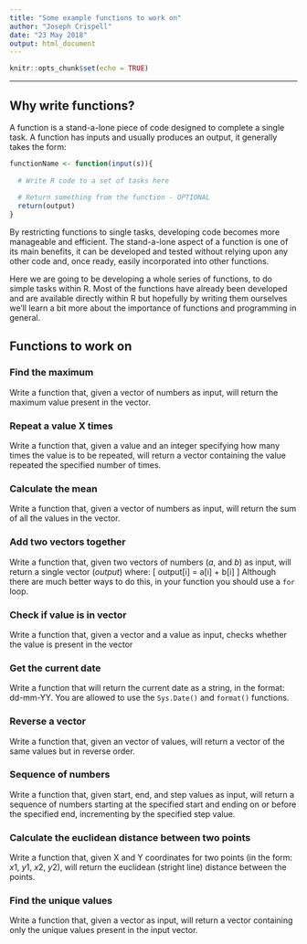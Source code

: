 ```yaml
---
title: "Some example functions to work on"
author: "Joseph Crispell"
date: "23 May 2018"
output: html_document
---
```


```r
knitr::opts_chunk$set(echo = TRUE)
```

-----

## Why write functions?

A function is a stand-a-lone piece of code designed to complete a single task. A function has inputs and usually produces an output, it generally takes the form:

```r
functionName <- function(input(s)){
  
  # Write R code to a set of tasks here
  
  # Return something from the function - OPTIONAL
  return(output)
}
```

By restricting functions to single tasks, developing code becomes more manageable and efficient. The stand-a-lone aspect of a function is one of its main benefits, it can be developed and tested without relying upon any other code and, once ready, easily incorporated into other functions.

Here we are going to be developing a whole series of functions, to do simple tasks within R. Most of the functions have already been developed and are available directly within R but hopefully by writing them ourselves we'll learn a bit more about the importance of functions and programming in general.

## Functions to work on

### Find the maximum
Write a function that, given a vector of numbers as input, will return the maximum value present in the vector.

### Repeat a value X times
Write a function that, given a value and an integer specifying how many times the value is to be repeated, will return a vector containing the value repeated the specified number of times.

### Calculate the mean
Write a function that, given a vector of numbers as input, will return the sum of all the values in the vector.

### Add two vectors together
Write a function that, given two vectors of numbers ($a$, and $b$) as input, will return a single vector ($output$) where:
\[ output[i] = a[i] + b[i] \]
Although there are much better ways to do this, in your function you should use a `for` loop.

### Check if value is in vector
Write a function that, given a vector and a value as input, checks whether the value is present in the vector

### Get the current date 
Write a function that will return the current date as a string, in the format: dd-mm-YY. You are allowed to use the `Sys.Date()` and `format()` functions.

### Reverse a vector
Write a function that, given an vector of values, will return a vector of the same values but in reverse order.

### Sequence of numbers
Write a function that, given start, end, and step values as input, will return a sequence of numbers starting at the specified start and ending on or before the specified end, incrementing by the specified step value.

### Calculate the euclidean distance between two points
Write a function that, given X and Y coordinates for two points (in the form: $x1$, $y1$, $x2$, $y2$), will return the euclidean (stright line) distance between the points.

### Find the unique values
Write a function that, given a vector as input, will return a vector containing only the unique values present in the input vector.

